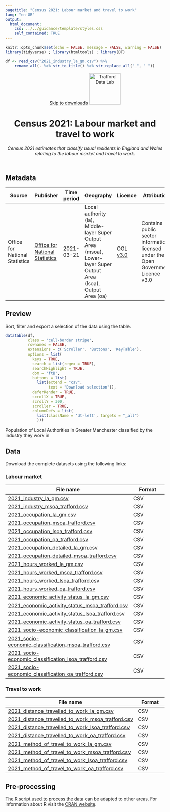 ```yaml
---
pagetitle: "Census 2021: Labour market and travel to work"
lang: "en-GB"
output:
  html_document:
    css: ../../guidance/template/styles.css
    self_contained: TRUE
---
```


```r
knitr::opts_chunk$set(echo = FALSE, message = FALSE, warning = FALSE)
library(tidyverse) ; library(htmltools) ; library(DT) 

df <- read_csv("2021_industry_la_gm.csv") %>%
    rename_all(. %>% str_to_title() %>% str_replace_all("_", " "))
```
<header>
<span id="a11yNav"><a href="#downloads" class="themeBlockDark">Skip to downloads</a></span>
<a href="https://www.trafforddatalab.io/data.html"><img src="https://www.trafforddatalab.io/assets/logo/trafforddatalab_logo.svg" alt="Trafford Data Lab" aria-label="Return to Trafford Data Lab data page" width="100" class="traffordDataLabLogo"/></a>

<h1>Census 2021: Labour market and travel to work</h1>
*Census 2021 estimates that classify usual residents in England and Wales relating to the labour market and travel to work.*

</header>

<main>
<h2>Metadata</h2>

<table id="metadata" class="table table-condensed">
  <thead>
    <tr class="header">
      <th>Source</th>
      <th>Publisher</th>
      <th>Time period</th>
      <th>Geography</th>
      <th>Licence</th>
      <th>Attribution</th>
      <th>Last updated</th>
    </tr>
  </thead>
  <tr>
    <td>Office for National Statistics</td>
    <td><a href="https://www.ons.gov.uk/census" target="_blank">Office for National Statistics</a></td>
    <td><time datetime="2021-03-21">2021-03-21</time></td>
    <td>Local authority (la), Middle-layer Super Output Area (msoa), Lower-layer Super Output Area (lsoa), Output Area (oa)</td>
    <td><a href="http://www.nationalarchives.gov.uk/doc/open-government-licence/version/3/" target="_blank">OGL v3.0</a></td>
    <td>Contains public sector information licensed under the Open Government Licence v3.0</td>
    <td><time datetime="2022-12-21">2022-12-21</time></td>
  </tr>
</table>

<h2>Preview</h2>
Sort, filter and export a selection of the data using the table.

```r
datatable(df, 
          class = 'cell-border stripe',
          rownames = FALSE, 
          extensions = c('Scroller', 'Buttons', 'KeyTable'),
          options = list(
            keys = TRUE,
            search = list(regex = TRUE),
            searchHighlight = TRUE,
            dom = 'ftB',
            buttons = list(
              list(extend = "csv", 
                   text = "Download selection")),
            deferRender = TRUE,
            scrollX = TRUE,
            scrollY = 300,
            scroller = TRUE,
            columnDefs = list(
              list(className = 'dt-left', targets = "_all")
              )))
```
<div id="tableFooterTitle">Population of Local Authorities in Greater Manchester classified by the industry they work in</div>

<h2>Data</h2>
<span id ="downloads">Download the complete datasets using the following links:</span>

<h3>Labour market</h3>
|File name |Format |
|---|---|
|[2021_industry_la_gm.csv](2021_industry_la_gm.csv) |CSV |
|[2021_industry_msoa_trafford.csv](2021_industry_msoa_trafford.csv) |CSV |
|[2021_occupation_la_gm.csv](2021_occupation_la_gm.csv) |CSV |
|[2021_occupation_msoa_trafford.csv](2021_occupation_msoa_trafford.csv) |CSV |
|[2021_occupation_lsoa_trafford.csv](2021_occupation_lsoa_trafford.csv) |CSV |
|[2021_occupation_oa_trafford.csv](2021_occupation_oa_trafford.csv) |CSV |
|[2021_occupation_detailed_la_gm.csv](2021_occupation_detailed_la_gm.csv) |CSV |
|[2021_occupation_detailed_msoa_trafford.csv](2021_occupation_detailed_msoa_trafford.csv) |CSV |
|[2021_hours_worked_la_gm.csv](2021_hours_worked_la_gm.csv) |CSV |
|[2021_hours_worked_msoa_trafford.csv](2021_hours_worked_msoa_trafford.csv) |CSV |
|[2021_hours_worked_lsoa_trafford.csv](2021_hours_worked_lsoa_trafford.csv) |CSV |
|[2021_hours_worked_oa_trafford.csv](2021_hours_worked_oa_trafford.csv) |CSV |
|[2021_economic_activity_status_la_gm.csv](2021_economic_activity_status_la_gm.csv) |CSV |
|[2021_economic_activity_status_msoa_trafford.csv](2021_economic_activity_status_msoa_trafford.csv) |CSV |
|[2021_economic_activity_status_lsoa_trafford.csv](2021_economic_activity_status_lsoa_trafford.csv) |CSV |
|[2021_economic_activity_status_oa_trafford.csv](2021_economic_activity_status_oa_trafford.csv) |CSV |
|[2021_socio-economic_classification_la_gm.csv](2021_socio-economic_classification_la_gm.csv) |CSV |
|[2021_socio-economic_classification_msoa_trafford.csv](2021_socio-economic_classification_msoa_trafford.csv) |CSV |
|[2021_socio-economic_classification_lsoa_trafford.csv](2021_socio-economic_classification_lsoa_trafford.csv) |CSV |
|[2021_socio-economic_classification_oa_trafford.csv](2021_socio-economic_classification_oa_trafford.csv) |CSV |

<h3>Travel to work</h3>
|File name |Format |
|---|---|
|[2021_distance_travelled_to_work_la_gm.csv](2021_distance_travelled_to_work_la_gm.csv) |CSV |
|[2021_distance_travelled_to_work_msoa_trafford.csv](2021_distance_travelled_to_work_msoa_trafford.csv) |CSV |
|[2021_distance_travelled_to_work_lsoa_trafford.csv](2021_distance_travelled_to_work_lsoa_trafford.csv) |CSV |
|[2021_distance_travelled_to_work_oa_trafford.csv](2021_distance_travelled_to_work_oa_trafford.csv) |CSV |
|[2021_method_of_travel_to_work_la_gm.csv](2021_method_of_travel_to_work_la_gm.csv) |CSV |
|[2021_method_of_travel_to_work_msoa_trafford.csv](2021_method_of_travel_to_work_msoa_trafford.csv) |CSV |
|[2021_method_of_travel_to_work_lsoa_trafford.csv](2021_method_of_travel_to_work_lsoa_trafford.csv) |CSV |
|[2021_method_of_travel_to_work_oa_trafford.csv](2021_method_of_travel_to_work_oa_trafford.csv) |CSV |

<h2>Pre-processing</h2>
[The R script used to process the data](pre-processing.R) can be adapted to other areas. For information about R visit the <a href="https://cran.r-project.org" target="_blank">CRAN website</a>.

</main>

<script>
  // Fixes to dynamic elements created by DataTables to improve accessibility
  var removeElFn = setInterval(removeElement, 1000);
  
  function removeElement() {
    try {
      var el = document.getElementsByClassName("dataTables_scrollBody")[0].childNodes[0];
      el.removeChild(el.childNodes[0]); // Remove unwanted hidden text element from table - causing accessibility alert as it has no label
      
      el.parentNode.setAttribute('tabindex', '0');  // add attribute allowing keyboard users to access scrollable area
      
      clearInterval(removeElFn);  // cancel any further calls to this function as we have completed all actions
    }
    catch(e) {
      // form element 'el' doesn't exist yet so setInterval will call the function again until it does
    }
  }
</script>